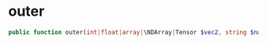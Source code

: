 # outer

```php
public function outer(int|float|array|\NDArray|Tensor $vec2, string $name = ''): Tensor
```